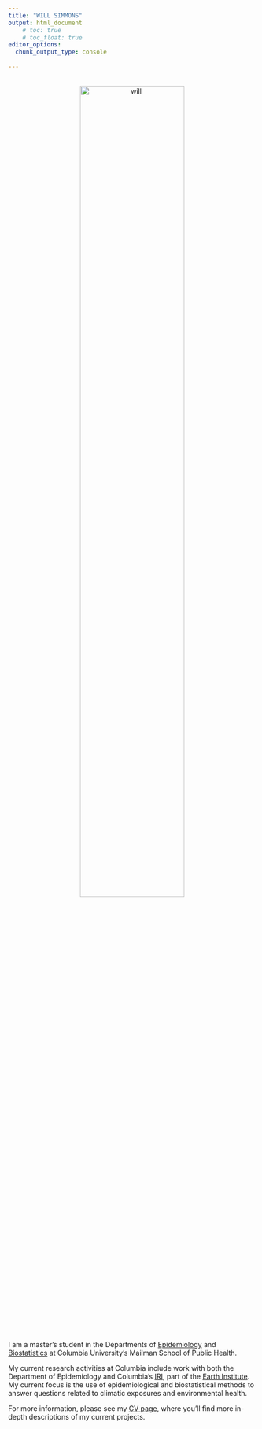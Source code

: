 ```yaml
---
title: "WILL SIMMONS"
output: html_document
    # toc: true
    # toc_float: true
editor_options: 
  chunk_output_type: console
  
---
```


<center>

<br><img src="images/will_cropped.jpg" alt="will" style="width:65%" class="center"><br>

</center>

I am a master's student in the Departments of [Epidemiology](https://www.mailman.columbia.edu/academics/departments/epidemiology) and [Biostatistics](https://www.mailman.columbia.edu/academics/departments/biostatistics) at Columbia University's Mailman School of Public Health. 

My current research activities at Columbia include work with both the Department of Epidemiology and Columbia's [IRI](https://iri.columbia.edu/), part of the [Earth Institute](https://www.earth.columbia.edu). My current focus is the use of epidemiological and biostatistical methods to answer questions related to climatic exposures and environmental health.

For more information, please see my [CV page](http://simmwill.github.io/cv/), where you'll find more in-depth descriptions of my current projects.